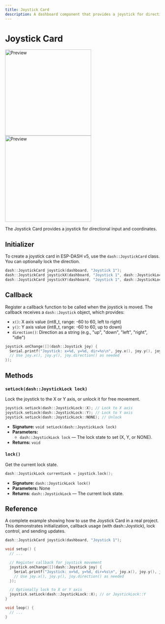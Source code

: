 ```yaml
---
title: Joystick Card
description: A dashboard component that provides a joystick for directional input. Updated for ESP-DASH v5 API.
---
```



# Joystick Card

<ProCallout />

<img className="my-6 hidden dark:block" src="/img/v5/cards/dark/joystick.png" width="280px" alt="Preview" />
<img className="my-6 dark:hidden" src="/img/v5/cards/light/joystick.png" width="280px" alt="Preview" />

The Joystick Card provides a joystick for directional input and coordinates.

## Initializer

To create a joystick card in ESP-DASH v5, use the `dash::JoystickCard` class. You can optionally lock the direction.

```cpp
dash::JoystickCard joystick(dashboard, "Joystick 1");
dash::JoystickCard joystickX(dashboard, "Joystick 1", dash::JoystickLock::X);
dash::JoystickCard joystickY(dashboard, "Joystick 1", dash::JoystickLock::Y);
```

## Callback

Register a callback function to be called when the joystick is moved. The callback receives a `dash::Joystick` object, which provides:
- `x()`: X axis value (int8_t, range: -60 to 60, left to right)
- `y()`: Y axis value (int8_t, range: -60 to 60, up to down)
- `direction()`: Direction as a string (e.g., "up", "down", "left", "right", "idle")

```cpp
joystick.onChange([](dash::Joystick joy) {
  Serial.printf("Joystick: x=%d, y=%d, dir=%s\n", joy.x(), joy.y(), joy.direction().c_str());
  // Use joy.x(), joy.y(), joy.direction() as needed
});
```

## Methods

### `setLock(dash::JoystickLock lock)`
Lock the joystick to the X or Y axis, or unlock it for free movement.
```cpp
joystick.setLock(dash::JoystickLock::X); // Lock to X axis
joystick.setLock(dash::JoystickLock::Y); // Lock to Y axis
joystick.setLock(dash::JoystickLock::NONE); // Unlock
```
- **Signature:** `void setLock(dash::JoystickLock lock)`
- **Parameters:**
  - `dash::JoystickLock lock` — The lock state to set (X, Y, or NONE).
- **Returns:** `void`

### `lock()`
Get the current lock state.
```cpp
dash::JoystickLock currentLock = joystick.lock();
```
- **Signature:** `dash::JoystickLock lock()`
- **Parameters:** None
- **Returns:** `dash::JoystickLock` — The current lock state.

## Reference

A complete example showing how to use the Joystick Card in a real project. This demonstrates initialization, callback usage (with dash::Joystick), lock control, and sending updates.

```cpp
dash::JoystickCard joystick(dashboard, "Joystick 1");

void setup() {
  // ...

  // Register callback for joystick movement
  joystick.onChange([](dash::Joystick joy) {
    Serial.printf("Joystick: x=%d, y=%d, dir=%s\n", joy.x(), joy.y(), joy.direction().c_str());
    // Use joy.x(), joy.y(), joy.direction() as needed
  });

  // Optionally lock to X or Y axis
  joystick.setLock(dash::JoystickLock::X); // or JoystickLock::Y
}

void loop() {
  // ...
}
```
